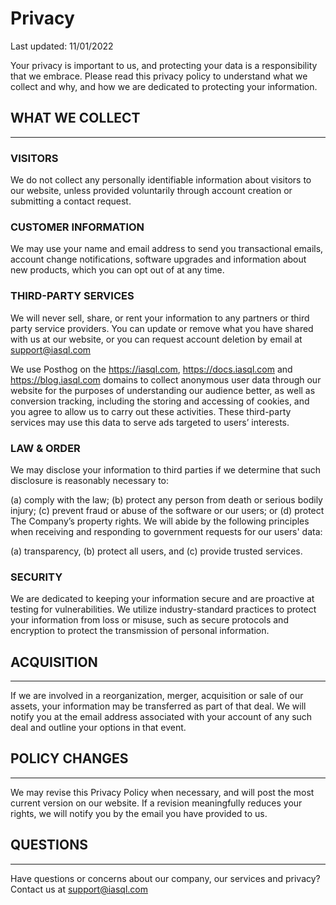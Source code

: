 # Privacy

Last updated: 11/01/2022

Your privacy is important to us, and protecting your data is a responsibility that we embrace. Please read this privacy policy to understand what we collect and why, and how we are dedicated to protecting your information.

## WHAT WE COLLECT

---

### VISITORS

We do not collect any personally identifiable information about visitors to our website, unless provided voluntarily through account creation or submitting a contact request.

### CUSTOMER INFORMATION

We may use your name and email address to send you transactional emails, account change notifications, software upgrades and information about new products, which you can opt out of at any time.

### THIRD-PARTY SERVICES

We will never sell, share, or rent your information to any partners or third party service providers. You can update or remove what you have shared with us at our website, or you can request account deletion by email at support@iasql.com

We use Posthog on the https://iasql.com, https://docs.iasql.com and https://blog.iasql.com domains to collect anonymous user data through our website for the purposes of understanding our audience better, as well as conversion tracking, including the storing and accessing of cookies, and you agree to allow us to carry out these activities. These third-party services may use this data to serve ads targeted to users’ interests.

### LAW & ORDER

We may disclose your information to third parties if we determine that such disclosure is reasonably necessary to:

(a) comply with the law;
(b) protect any person from death or serious bodily injury;
(c) prevent fraud or abuse of the software or our users; or
(d) protect The Company’s property rights.
We will abide by the following principles when receiving and responding to government requests for our users' data:

(a) transparency,
(b) protect all users, and
(c) provide trusted services.

### SECURITY

We are dedicated to keeping your information secure and are proactive at testing for vulnerabilities. We utilize industry-standard practices to protect your information from loss or misuse, such as secure protocols and encryption to protect the transmission of personal information.

## ACQUISITION

---

If we are involved in a reorganization, merger, acquisition or sale of our assets, your information may be transferred as part of that deal. We will notify you at the email address associated with your account of any such deal and outline your options in that event.

## POLICY CHANGES

---

We may revise this Privacy Policy when necessary, and will post the most current version on our website. If a revision meaningfully reduces your rights, we will notify you by the email you have provided to us.

## QUESTIONS

---

Have questions or concerns about our company, our services and privacy? Contact us at support@iasql.com
